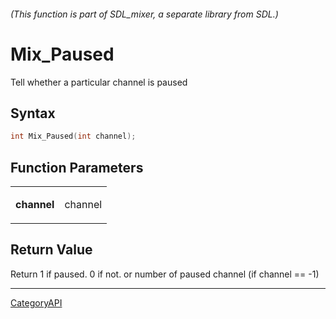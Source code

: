 ====== (This function is part of SDL_mixer, a separate library from SDL.) ======
= Mix_Paused =

Tell whether a particular channel is paused 

== Syntax ==

<syntaxhighlight lang='c'>
int Mix_Paused(int channel);
</syntaxhighlight>

== Function Parameters ==

{|
|'''channel'''
|channel
|}

== Return Value ==

Return 1 if paused. 0 if not. or number of paused channel (if channel ==
-1)

----
[[CategoryAPI]]


